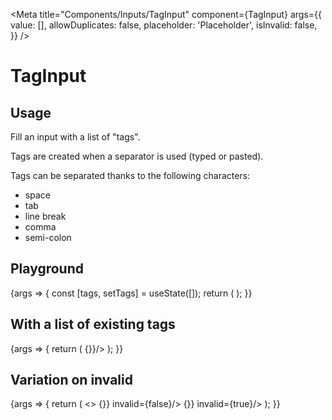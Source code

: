 
<Meta
  title="Components/Inputs/TagInput"
  component={TagInput}
  args={{
      value: [],
      allowDuplicates: false,
      placeholder: 'Placeholder',
      isInvalid: false,
  }}
/>

# TagInput

## Usage

Fill an input with a list of "tags".

Tags are created when a separator is used (typed or pasted).

Tags can be separated thanks to the following characters:
- space
- tab
- line break
- comma
- semi-colon

## Playground

<Canvas>
  <Story name="Standard">
    {args => {
      const [tags, setTags] = useState([]);
      return (
          <TagInput {...args} value={tags} onChange={setTags}/>
      );
    }}
  </Story>
</Canvas>

<ArgsTable story="Standard" />

## With a list of existing tags

<Canvas>
  <Story name="Existing value">
    {args => {
      return (
        <TagInput value={['batman', 'superman', 'catwoman', 'joker']} allowDuplicates={false} onChange={() => {}}/>
      );
    }}
  </Story>
</Canvas>

## Variation on invalid
<Canvas>
    <Story name="Variation on invalid">
        {args => {
            return (
                <>
                    <TagInput value={[]} onChange={() => {}} invalid={false}/>
                    <TagInput value={[]} onChange={() => {}} invalid={true}/>
                </>
            );
        }}
    </Story>
</Canvas>
